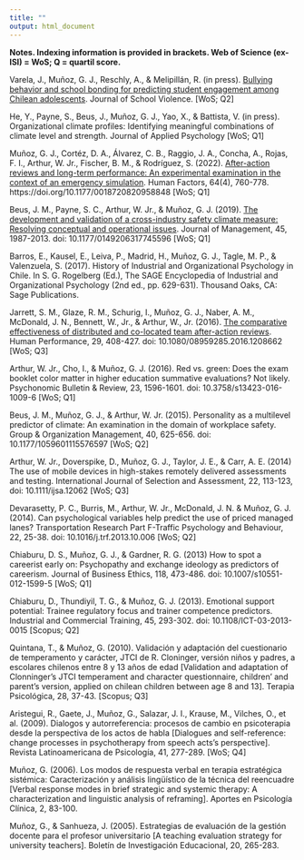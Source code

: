 ```yaml
---
title: ""
output: html_document
---
```


**Notes. Indexing information is provided in brackets. Web of Science (ex-ISI) = WoS; Q = quartil score.**

Varela, J., Muñoz, G. J., Reschly, A., & Melipillán, R. (in press). [Bullying behavior and school bonding for predicting student engagement among Chilean adolescents](./docs/Varela et al_2022.pdf). Journal of School Violence. [WoS; Q2]

He, Y., Payne, S., Beus, J., Muñoz, G. J., Yao, X., & Battista, V. (in press). Organizational climate profiles: Identifying meaningful combinations of climate level and strength. Journal of Applied Psychology [WoS; Q1]

Muñoz, G. J., Cortéz, D. A., Álvarez, C. B., Raggio, J. A., Concha, A., Rojas, F. I., Arthur, W. Jr., Fischer, B. M., & Rodríguez, S. (2022). [After-action reviews and long-term performance: An experimental examination in the context of an emergency simulation](./docs/Muñoz et al_2022.pdf). Human Factors, 64(4), 760-778. https://doi.org/10.1177/0018720820958848 [WoS; Q1]

Beus, J. M., Payne, S. C., Arthur, W. Jr., & Muñoz, G. J. (2019). [The development and validation of a cross-industry safety climate measure: Resolving conceptual and operational issues](./docs/Beus et al_2019.pdf). Journal of Management, 45, 1987-2013. doi: 10.1177/0149206317745596 [WoS; Q1]

Barros, E., Kausel, E., Leiva, P., Madrid, H., Muñoz, G. J., Tagle, M. P., & Valenzuela, S. (2017). History of Industrial and Organizational Psychology in Chile. In S. G. Rogelberg (Ed.), The SAGE Encyclopedia of Industrial and Organizational Psychology (2nd ed., pp. 629-631). Thousand Oaks, CA: Sage Publications.

Jarrett, S. M., Glaze, R. M., Schurig, I., Muñoz, G. J., Naber, A. M., McDonald, J. N., Bennett, W., Jr., & Arthur, W., Jr. (2016). [The comparative effectiveness of distributed and co-located team after-action reviews](./docs/Jarrett et al_2016). Human Performance, 29, 408-427. doi: 10.1080/08959285.2016.1208662 [WoS; Q3]

Arthur, W. Jr., Cho, I., & Muñoz, G. J. (2016). Red vs. green: Does the exam booklet color matter in higher education summative evaluations? Not likely. Psychonomic Bulletin & Review, 23, 1596-1601. doi: 10.3758/s13423-016-1009-6 [WoS; Q1]

Beus, J. M., Muñoz, G. J., & Arthur, W. Jr. (2015). Personality as a multilevel predictor of climate: An examination in the domain of workplace safety. Group & Organization Management, 40, 625-656. doi: 10.1177/1059601115576597 [WoS; Q2]

Arthur, W. Jr., Doverspike, D., Muñoz, G. J., Taylor, J. E., & Carr, A. E. (2014) The use of mobile devices in high-stakes remotely delivered assessments and testing. International Journal of Selection and Assessment, 22, 113-123, doi: 10.1111/ijsa.12062 [WoS; Q3]

Devarasetty, P. C., Burris, M., Arthur, W. Jr., McDonald, J. N.  & Muñoz, G. J. (2014). Can psychological variables help predict the use of priced managed lanes? Transportation Research Part F-Traffic Psychology and Behaviour, 22, 25-38. doi: 10.1016/j.trf.2013.10.006 [WoS; Q2]

Chiaburu, D. S., Muñoz, G. J., & Gardner, R. G. (2013) How to spot a careerist early on: Psychopathy and exchange ideology as predictors of careerism. Journal of Business Ethics, 118, 473-486. doi: 10.1007/s10551-012-1599-5 [WoS; Q1]

Chiaburu, D., Thundiyil, T. G., & Muñoz, G. J. (2013). Emotional support potential: Trainee regulatory focus and trainer competence predictors. Industrial and Commercial Training, 45, 293-302. doi: 10.1108/ICT-03-2013-0015 [Scopus; Q2]

Quintana, T., & Muñoz, G. (2010). Validación y adaptación del cuestionario de temperamento y carácter, JTCI de R. Cloninger, versión niños y padres, a escolares chilenos entre 8 y 13 años de edad [Validation and adaptation of Clonninger’s JTCI temperament and character questionnaire, children’ and parent’s version, applied on chilean children between age 8 and 13]. Terapia Psicológica, 28, 37-43. [Scopus; Q3]

Aristegui, R., Gaete, J., Muñoz, G., Salazar, J. I., Krause, M., Vilches, O., et al. (2009). Dialogos y autorreferencia: procesos de cambio en psicoterapia desde la perspectiva de los actos de habla [Dialogues and self-reference: change processes in psychotherapy from speech acts's perspective]. Revista Latinoamericana de Psicología, 41, 277-289. [WoS; Q4]

Muñoz, G. (2006). Los modos de respuesta verbal en terapia estratégica sistémica: Caracterización y análisis lingüístico de la técnica del reencuadre [Verbal response modes in brief strategic and systemic therapy: A characterization and linguistic analysis of reframing]. Aportes en Psicología Clínica, 2, 83-100.

Muñoz, G., & Sanhueza, J. (2005). Estrategias de evaluación de la gestión docente para el profesor universitario [A teaching evaluation strategy for university teachers]. Boletín de Investigación Educacional, 20, 265-283.
